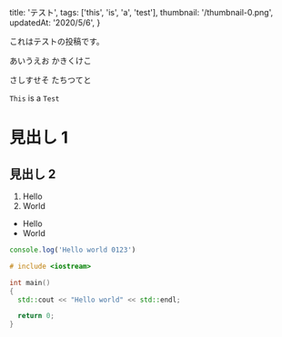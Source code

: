 
  title: 'テスト',
  tags: ['this', 'is', 'a', 'test'],
  thumbnail: '/thumbnail-0.png',
  updatedAt: '2020/5/6',
}


これはテストの投稿です。

あいうえお
かきくけこ

さしすせそ
たちつてと

`This` is a `Test`

# 見出し 1

## 見出し 2

1. Hello
2. World

- Hello
- World

```js title=test.js
console.log('Hello world 0123')
```

```cpp title=test.cpp
# include <iostream>

int main()
{
  std::cout << "Hello world" << std::endl;

  return 0;
}
```
